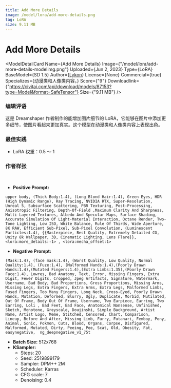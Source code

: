 ```yaml
---
title: Add More Details
image: /model/lora/add-more-details.png
tag: LoRA
size: 9.11 MB
---
```


# Add More Details

<ModelDetailCard 
  Name={<span>Add More Details</span>}
  Image={"/model/lora/add-more-details-modelimg.png"}
  Uploaded={<span>Jun 2, 2023</span>}
  Type={<span>LoRA</span>}
  BaseModel={<span>SD 1.5</span>}
  Author={<a href="https://civitai.com/user/Lykon">Lykon</a>}
  License={<span>None</span>}
  Commercial={true}
  Specializes={<span>动漫类和人像类内容。</span>}
  Score={"9"}
  Downloadlink={"https://civitai.com/api/download/models/87153?type=Model&format=SafeTensor"}
  Size={"9.11 MB"}
/>

### 编辑评语
这是 Dreamshaper 作者制作的能增加图片细节的 LoRA，它能够在图片中添加更多细节，使图片看起来更加真实。这个模型在动漫类和人像类内容上表现出色。

### 最佳实践
* LoRA 权重：0.5 ～ 1

### 作者样张
<br/>
<PhotoProvider>
  <PhotoView src="/model/lora/003.png">
    <img src="/model/lora/003.png" alt="" className='rounded-lg'/>
  </PhotoView>
</PhotoProvider>

* **Positive Prompt:** 
```plaintext
upper body, (Thick Body:1.4), (Long Blond Hair:1.4), Green Eyes, HDR (High Dynamic Range), Ray Tracing, NVIDIA RTX, Super-Resolution, Unreal 5, Subsurface Scattering, PBR Texturing, Post-Processing, Anisotropic Filtering, Depth-Of-Field ,Maximum Clarity And Sharpness, Multi-Layered Textures, Albedo And Specular Maps, Surface Shading, Accurate Simulation Of Light-Material Interaction, Octane Render, Two-Tone Lighting, Low ISO, White Balance, Rule Of Thirds, Wide Aperture, 8K RAW, Efficient Sub-Pixel, Sub-Pixel Convolution, (Luminescent Particles:1.4), {{Masterpiece, Best Quality, Extremely Detailed CG, Unity 8k Wallpaper, 3D, Cinematic Lighting, Lens Flare}}, <lora:more_details:-1> , <lora:mecha_offset:1>
```
* **Negative Prompt:** 
```plaintext
(Mask:1.4), (face mask:1.4), (Worst Quality, Low Quality, Normal Quality:1.4), (Fuze:1.4), (Malformed Hands:1.4),(Poorly Drawn Hands:1.4),(Mutated Fingers:1.4),(Extra Limbs:1.35),(Poorly Drawn Face:1.4), Lowres, Bad Anatomy, Text, Error, Missing Fingers, Extra Digit, Fewer Digits, Cropped, Jpeg Artifacts, Signature, Watermark, Username, Bad Body, Bad Proportions, Gross Proportions, Missing Arms, Missing Legs, Extra Fingers, Extra Arms, Extra Legs, Malformed Limbs, Fused Fingers, Too Many Fingers, Long Neck, Cross-Eyed, Poorly Drawn Hands, Mutation, Deformed, Blurry, Ugly, Duplicate, Morbid, Mutilated, Out Of Frame, Body Out Of Frame, Username, Two Earpiece, Earring, Two Earring, Loli , Bad Feet, Bad Face, Anatomical Nonsense, Unfinished, Sketch, Monotone, Greyscale, Doujinshi, Simple Background, Artist Name, Artist Logo, Meme, Stitched, Censored, Chart, Comparison, Lineup, Before And After, Missing Limb, Furry, Futanari, Femboy, Pony, Animal, Sonic, Pokmon, Cuts, Blood, Organs, Corpse, Disfigured, Malformed, Mutated, Dirty, Peeing, Pee, Scat, Old, Obesity, Fat, easynegative,  ng_deepnegative_v1_75t
```
* **Batch Size:** 512x768
* **KSampler:**
  * Steps: 20
  * Seed: 2519899179
  * Sampler: DPM++ 2M 
  * Scheduler: Karras
  * CFG scale: 7
  * Denoising: 0.4


